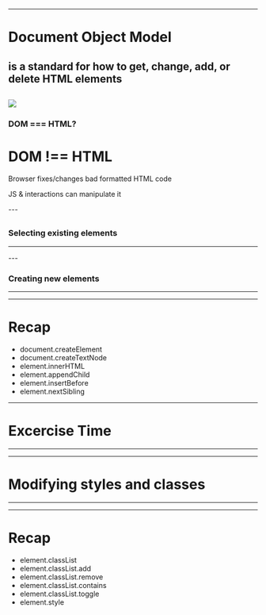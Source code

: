 



<WSlide3
  title="What's the DOM?"
/>

---

# Document Object Model
is a standard for how to get, change, add, or delete HTML elements
---
![](./images/dom.png)
---
### DOM === HTML?
<Appear>
  <h1>DOM !== HTML</h1>
  <p>Browser fixes/changes bad formatted HTML code</p>
  <p>JS & interactions can manipulate it</p>
</Appear>
<Notes>

</Notes>
---

<WSlide3
  title="DOM manipulation"
/>
---

### Selecting existing elements

---
<Codepen url="https://codepen.io/ederdiaz/pen/zmVxgj"/>
---

### Creating new elements

---

<Codepen url="https://codepen.io/ederdiaz/pen/bmPdrq" />

---
# Recap
- document.createElement
- document.createTextNode
- element.innerHTML
- element.appendChild
- element.insertBefore
- element.nextSibling

---

# Excercise Time
---

<Codepen url="https://codepen.io/ederdiaz/pen/PyrqJG" />

---

# Modifying styles and classes

---

<Codepen url="https://codepen.io/ederdiaz/pen/gBNaYR" />

---

# Recap
- element.classList
- element.classList.add
- element.classList.remove
- element.classList.contains
- element.classList.toggle
- element.style
